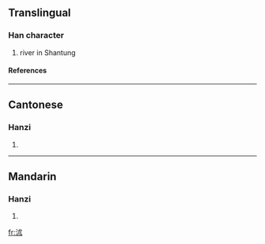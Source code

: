==Translingual==
===Han character===
{{Han char|rn=85|rad=水|as=05|sn=8|four=3313<sub>4</sub>|canj=水戈木 (EID), 水戈十金 (EIJC), X水戈木 (XEID)}}
# river in Shantung
====References====
{{Han ref|kx=0613.010|dkj=17237|dj=1006.030|hdz=31582.010|uh=6CAD|ud=27821|bh=CCF5|bd=52469}}

----
==Cantonese==
===Hanzi===
{{yue-hanzi|jyut=|y=seut6}}
# {{defn|Cantonese}}

----
==Mandarin==
===Hanzi===
{{cmn-hanzi|pin=[[jiān]] (jian1), [[jǔ]] (ju3), [[jù]] (ju4), [[shù]] (shu4), [[zǔ]] (zu3)|wg=chien<sup>1</sup>, chü<sup>3</sup>, chü<sup>4</sup>, shu<sup>4</sup>, tsu<sup>3</sup>}}
# {{defn|Mandarin}}

[[fr:沭]]